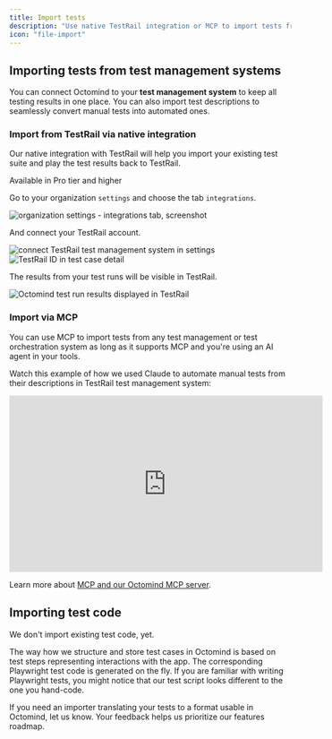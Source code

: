 ```yaml
---
title: Import tests
description: "Use native TestRail integration or MCP to import tests from test management systems"
icon: "file-import"
---
```


## Importing tests from test management systems

You can connect Octomind to your **test management system** to keep all testing results in one place. You can also import test descriptions to seamlessly convert manual tests into automated ones.

### Import from TestRail via native integration

Our native integration with TestRail will help you import your existing test suite and play the test results back to TestRail.

<Info>Available in Pro tier and higher</Info>

Go to your organization `settings` and choose the tab `integrations`.

<Frame caption="organization settings - integrations tab, screenshot 05/2025">
  <img
    src="/images/integrations/integrations-settings.png"
    alt="organization settings - integrations tab, screenshot"
  />
</Frame>

And connect your TestRail account.

<Frame caption="connect TestRail test management system in settings, screenshot 03/2025">
  <img
    src="/images/integrations/connect-testrail.png"
    alt="connect TestRail test management system in settings"
  />
</Frame>

<div class="mt-8" />

<Frame caption="TestRail ID in test case detail, screenshot 03/2025">
  <img
    src="/images/integrations/testrail-id.png"
    alt="TestRail ID in test case detail"
  />
</Frame>

The results from your test runs will be visible in TestRail.

<Frame caption="Octomind test run results displayed in TestRail, screenshot 03/2025">
  <img
    src="/images/integrations/test-results-testrail.png"
    alt="Octomind test run results displayed in TestRail"
  />
</Frame>

### Import via MCP

You can use MCP to import tests from any test management or test orchestration system as long as it supports MCP and you're using an AI agent in your tools.

Watch this example of how we used Claude to automate manual tests from their descriptions in TestRail test management system:

<iframe
  width="560"
  height="315"
  src="https://www.youtube.com/embed/I7lc9I0S62Y?si=K0weVFWlBhPB7Uf3"
  title="YouTube video player"
  frameborder="0"
  allow="accelerometer; autoplay; clipboard-write; encrypted-media; gyroscope; picture-in-picture; web-share"
  referrerpolicy="strict-origin-when-cross-origin"
  allowfullscreen
></iframe>

Learn more about [MCP and our Octomind MCP server](/mcp/).

## Importing test code

We don't import existing test code, yet.

The way how we structure and store test cases in Octomind is based on test steps representing interactions with the app. The corresponding Playwright test code is generated on the fly. If you are familiar with writing Playwright tests, you might notice that our test script looks different to the one you hand-code.

If you need an importer translating your tests to a format usable in Octomind, let us know. Your feedback helps us prioritize our features roadmap.
